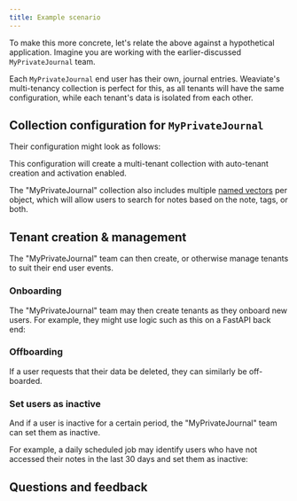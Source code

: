 ```yaml
---
title: Example scenario
---
```



To make this more concrete, let's relate the above against a hypothetical application. Imagine you are working with the earlier-discussed `MyPrivateJournal` team.

Each `MyPrivateJournal` end user has their own, journal entries. Weaviate's multi-tenancy collection is perfect for this, as all tenants will have the same configuration, while each tenant's data is isolated from each other.

## <i class="fa-solid fa-chevron"></i> Collection configuration for `MyPrivateJournal`

Their configuration might look as follows:

<FilteredTextBlock
  text={PyCode}
  startMarker="# MyPrivateJournalMTConfig"
  endMarker="# END MyPrivateJournalMTConfig"
  language="py"
/>

This configuration will create a multi-tenant collection with auto-tenant creation and activation enabled.

The "MyPrivateJournal" collection also includes multiple [named vectors](../named_vectors/index.md) per object, which will allow users to search for notes based on the note, tags, or both.

## <i class="fa-solid fa-chevron"></i> Tenant creation & management

The "MyPrivateJournal" team can then create, or otherwise manage tenants to suit their end user events.

### <i class="fa-solid fa-code"></i> Onboarding

The "MyPrivateJournal" team may then create tenants as they onboard new users. For example, they might use logic such as this on a FastAPI back end:

<FilteredTextBlock
  text={PyCode}
  startMarker="# MyPrivateJournalNewUser"
  endMarker="# END MyPrivateJournalNewUser"
  language="py"
/>

### <i class="fa-solid fa-code"></i> Offboarding

If a user requests that their data be deleted, they can similarly be off-boarded.

<FilteredTextBlock
  text={PyCode}
  startMarker="# MyPrivateJournalOffboardUser"
  endMarker="# END MyPrivateJournalOffboardUser"
  language="py"
/>

### <i class="fa-solid fa-code"></i> Set users as inactive

And if a user is inactive for a certain period, the "MyPrivateJournal" team can set them as inactive.

For example, a daily scheduled job may identify users who have not accessed their notes in the last 30 days and set them as inactive:

<FilteredTextBlock
  text={PyCode}
  startMarker="# MyPrivateJournalSetUsersInactive"
  endMarker="# END MyPrivateJournalSetUsersInactive"
  language="py"
/>



## Questions and feedback


<DocsFeedback/>

